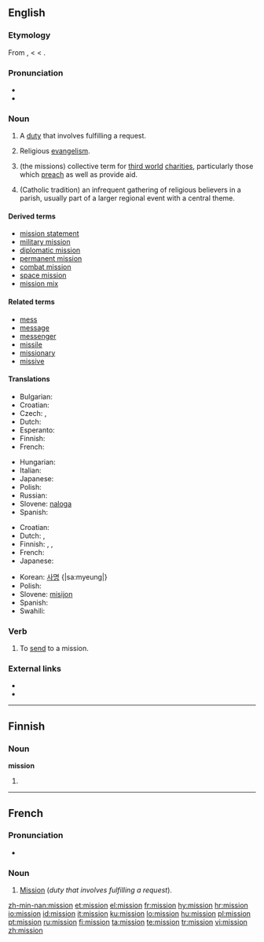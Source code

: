 ==English==
{{wikipedia}}

===Etymology===
From {{etyl|fr}} {{term|mission|lang=fr||a sending, a mission}}, {{etyl|fro}} {{term|mission||expense|lang=fro}} < {{etyl|la}} {{term|missio|lang=la||a sending, sending away, despatching, discharging, release, remission, cessation}} < {{term|mittere||to send}}.

===Pronunciation===
* {{audio|en-us-mission.ogg|Audio (US)}}
* {{rhymes|ɪʃən}}

===Noun===
{{en-noun|missions|-}}

# {{countable}} A [[duty]] that involves fulfilling a request.
# {{uncountable}} Religious [[evangelism]].
# {{uncountable}} (the missions) collective term for [[third world]] [[charities]], particularly those which [[preach]] as well as provide aid.
# {{countable}} (Catholic tradition) an infrequent gathering of religious believers in a parish, usually part of a larger regional event with a central theme.

====Derived terms====
* [[mission statement]]
* [[military mission]]
* [[diplomatic mission]]
* [[permanent mission]]
* [[combat mission]]
* [[space mission]]
* [[mission mix]]

====Related terms====
* [[mess]]
* [[message]]
* [[messenger]]
* [[missile]] 
* [[missionary]]
* [[missive]]

====Translations====
{{trans-top|duty that involves fulfilling a request}}
* Bulgarian: {{t+|bg|мисия|f|sc=Cyrl}}
* Croatian: {{t+|hr|misija|f}}
* Czech: {{t-|cs|poslání|n}}, {{t-|cs|mise|f}}
* Dutch: {{t+|nl|missie|f}}
* Esperanto: {{t|eo|misio|xs=Esperanto}}
* Finnish: {{t+|fi|tehtävä}}
* French: {{t+|fr|mission|f}}
{{trans-mid}}
* Hungarian: {{t+|hu|küldetés}}
* Italian: {{t+|it|missione|f}}
* Japanese: {{t+|ja|任務|tr=ninmu|sc=Jpan}}
* Polish: {{t-|pl|misja|f}}
* Russian: {{t+|ru|миссия|f|tr=míssija|sc=Cyrl}}
* Slovene: [[naloga]] {{f}}
* Spanish: {{t-|es|misión|f}}
{{trans-bottom}}

{{trans-top|religious evangelism}}
* Croatian: {{t+|hr|misija|f}}
* Dutch: {{t+|nl|missie|f}}, {{t-|nl|zending|f}}
* Finnish: {{t-|fi|missio}}, {{t-|fi|lähetys}}, {{t-|fi|lähetystyö}}
* French: {{t+|fr|mission|f}}
* Japanese: {{t|ja|伝道|tr=dendō|sc=Jpan}}
{{trans-mid}}
* Korean: [[사명]] {|sa:myeung|}
* Polish: {{t-|pl|misja|f}}
* Slovene: [[misijon]] {{m}}
* Spanish: {{t-|es|misión|f}}
* Swahili: {{t|sw|misheni}}
{{trans-bottom}}

===Verb===
{{en-verb}}

# {{transitive}} To [[send]] to a mission.

===External links===
* {{R:Webster 1913}}
* {{R:Century 1911}}

----

==Finnish==

===Noun===
'''mission'''

# {{fi-form of|type=noun|case=genitive|pl=singular|[[missio]]}}

----

==French==

===Pronunciation===
* {{audio|Fr-mission.ogg|Audio}}

===Noun===
{{fr-noun|f}}

# [[mission#English|Mission]] (''duty that involves fulfilling a request'').

[[zh-min-nan:mission]]
[[et:mission]]
[[el:mission]]
[[fr:mission]]
[[hy:mission]]
[[hr:mission]]
[[io:mission]]
[[id:mission]]
[[it:mission]]
[[ku:mission]]
[[lo:mission]]
[[hu:mission]]
[[pl:mission]]
[[pt:mission]]
[[ru:mission]]
[[fi:mission]]
[[ta:mission]]
[[te:mission]]
[[tr:mission]]
[[vi:mission]]
[[zh:mission]]